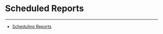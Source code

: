 


Scheduled Reports
=================
***
* [Scheduling Reports](..\..\article\scheduling_reports\index.qmd)
